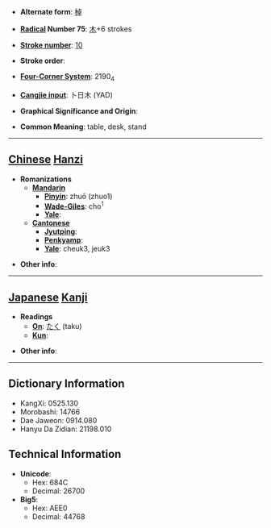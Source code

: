 * '''Alternate form''': [[棹]]

* '''[[Wiktionary:Chinese radical index| Radical]] Number 75''': [[Wiktionary:Chinese radical index 木|木]]+6 strokes

* '''[[Wiktionary:Chinese total strokes index|Stroke number]]''': [[Wiktionary:Chinese total strokes index 10|10]]

* '''Stroke order''': 

* '''[[Wiktionary:Chinese four corner index|Four-Corner System]]''': 2190<sub>4</sub>

* '''[[Wiktionary:Chinese Cangjie index|Cangjie input]]''': 卜日木 (YAD)

* '''Graphical Significance and Origin''': 

* '''Common Meaning''': table, desk, stand

----

== [[Chinese]] [[Hanzi]] ==

* '''Romanizations'''
** '''[[Mandarin]]'''
*** '''[[Pinyin]]''': zhuō (zhuo1)
*** '''[[Wade-Giles]]''': cho<sup>1</sup>
*** '''[[Yale]]''': 
** '''[[Cantonese]]'''
*** '''[[Jyutping]]''':
*** '''[[Penkyamp]]''': 
*** '''[[Yale]]''': cheuk3, jeuk3

* '''Other info''': 

----

== [[Japanese]] [[Kanji]] ==

* '''Readings'''
** '''[[On]]''': [[たく]] (taku)
** '''[[Kun]]''': 

* '''Other info''':  

----

== Dictionary Information ==

* KangXi: 0525.130
* Morobashi: 14766
* Dae Jaweon: 0914.080
* Hanyu Da Zidian: 21198.010

== Technical Information ==

* '''Unicode''':
** Hex: 684C
** Decimal: 26700
* '''Big5''':
** Hex: AEE0
** Decimal: 44768